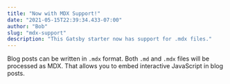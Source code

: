 ```yaml
---
title: "Now with MDX Support!"
date: "2021-05-15T22:39:34.433-07:00"
author: "Bob"
slug: "mdx-support"
description: "This Gatsby starter now has support for .mdx files."
---
```



Blog posts can be written in `.mdx` format. Both `.md` and `.mdx` files will be processed as MDX. That allows you to embed interactive JavaScript in blog posts.

<Example title="JSX in Markdown Files!" />
